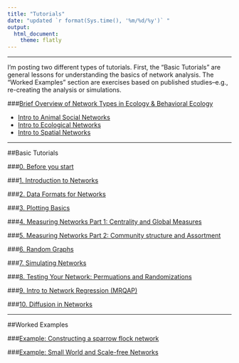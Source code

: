 ```yaml
---
title: "Tutorials"
date: "updated `r format(Sys.time(), '%m/%d/%y')` "
output: 
  html_document:
    theme: flatly
---
```


--------------

I'm posting two different types of tutorials. First, the "Basic Tutorials" are general lessons for understanding the basics of network analysis. The "Worked Examples" section are exercises based on published studies--e.g., re-creating the analysis or simulations. 

###[Brief Overview of Network Types in Ecology & Behavioral Ecology](networktypes.html)

* [Intro to Animal Social Networks](networktypes_socialnetworks.html)
* [Intro to Ecological Networks](networktypes_ecolnets.html)
* [Intro to Spatial Networks](networktypes_spatialnets.html)

---

##Basic Tutorials
<br>

###[0. Before you start](00_before_you_start.html)

###[1. Introduction to Networks](01_intro.html)

###[2. Data Formats for Networks](02_dataformats.html)

###[3. Plotting Basics](03_plots.html)

###[4. Measuring Networks Part 1: Centrality and Global Measures](04_measuring.html)

###[5. Measuring Networks Part 2: Community structure and Assortment](05_community.html)

###[6. Random Graphs](06_randomnets.html)

###[7. Simulating Networks](07_simulations.html)

###[8. Testing Your Network: Permuations and Randomizations](08_permutations.html)

###[9. Intro to Network Regression (MRQAP)](09_mrqap.html)

###[10. Diffusion in Networks](10_diffusion.html)

--------

##Worked Examples
<br>

###[Example: Constructing a sparrow flock network](example_make_sparrow_network.html)

###[Example: Small World and Scale-free Networks](example1_smallworld.html)
